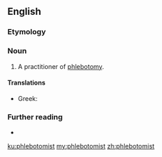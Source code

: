 ==English==

===Etymology===
{{suffix|en|phlebotomy|ist}}

===Noun===
{{en-noun}}

# A practitioner of [[phlebotomy]].

====Translations====
{{trans-top|medical worker}}
* Greek: {{t+|el|φλεβοτόμος|m}}
{{trans-mid}}
{{trans-bottom}}

===Further reading===
* {{pedialite|phlebotomy}}

[[ku:phlebotomist]]
[[my:phlebotomist]]
[[zh:phlebotomist]]